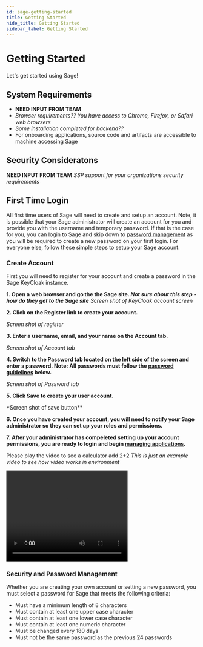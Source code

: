 ```yaml
---
id: sage-getting-started
title: Getting Started
hide_title: Getting Started
sidebar_label: Getting Started
---
```


# Getting Started

Let's get started using Sage!

## System Requirements

- **NEED INPUT FROM TEAM**
- _Browser requirements?? You have access to Chrome, Firefox, or Safari web browsers_
- _Some installation completed for backend??_
- For onboarding applications, source code and artifacts are accessible to machine accessing Sage

## Security Consideratons

**NEED INPUT FROM TEAM**
_SSP support for your organizations security requirements_

## First Time Login

All first time users of Sage will need to create and setup an account. Note, it is possible that your Sage administrator will create an account for you and provide you with the username and temporary password. If that is the case for you, you can login to Sage and skip down to [password management](#security-and-password-management) as you will be required to create a new password on your first login. For everyone else, follow these simple steps to setup your Sage account.

### Create Account

First you will need to register for your account and create a password in the Sage KeyCloak instance.

**1. Open a web browser and go the the Sage site. _Not sure about this step - how do they get to the Sage site_**
_Screen shot of KeyCloak account screen_

**2. Click on the Register link to create your account.**

_Screen shot of register_

**3. Enter a username, email, and your name on the Account tab.**

_Screen shot of Account tab_

**4. Switch to the Password tab located on the left side of the screen and enter a password. Note: All passwords must follow the [password guidelines](#security-and-password-management) below.**

_Screen shot of Password tab_

**5. Click Save to create your user account.**

\*Screen shot of save button\*\*

**6. Once you have created your account, you will need to notify your Sage administrator so they can set up your roles and permissions.**

**7. After your administrator has compeleted setting up your account permissions, you are ready to login and begin [managing applications](sage-managing-apps.mdx).**

Please play the video to see a calculator add 2+2 _This is just an example video to see how video works in environment_

<video width="320" height="240" controls>
  <source src="/img/calculator.mp4" type="video/mp4"></source>
</video>

### Security and Password Management

Whether you are creating your own account or setting a new password, you must select a password for Sage that meets the following criteria:

- Must have a minimum length of 8 characters
- Must contain at least one upper case character
- Must contain at least one lower case character
- Must contain at least one numeric character
- Must be changed every 180 days
- Must not be the same password as the previous 24 passwords

